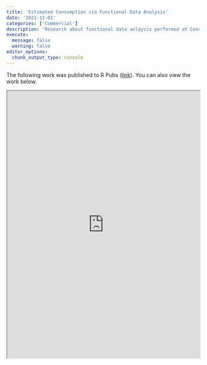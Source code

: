 ```yaml
---
title: 'Estimated Consumption via Functional Data Analysis'
date: '2021-11-01'
categories: ['Commercial']
description: 'Research about functional data anlaysis performed at Consumers Energy'
execute: 
  message: false
  warning: false
editor_options: 
  chunk_output_type: console
---
```



The following work was published to R Pubs ([link](https://rpubs.com/kaladin_stormblessed/CMS_FDA)).
You can also view the work below.

::: {=html}
<iframe src="https://rpubs.com/kaladin_stormblessed/CMS_FDA" width="100%" height="700px"></iframe>
:::